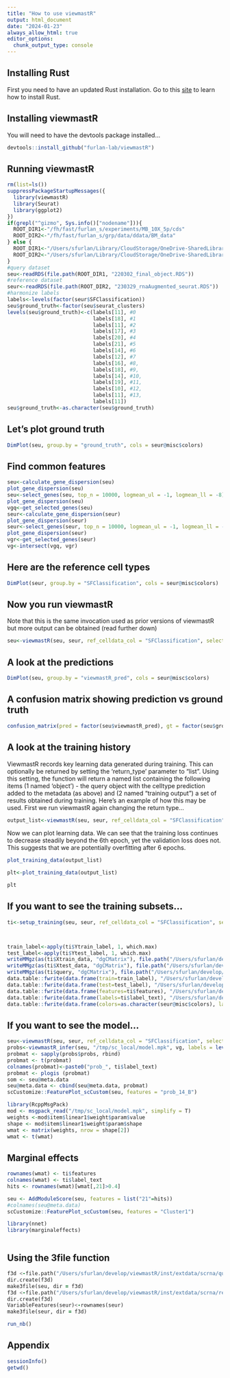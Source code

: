 ```yaml
---
title: "How to use viewmastR"
output: html_document
date: "2024-01-23"
always_allow_html: true
editor_options: 
  chunk_output_type: console
---
```


## Installing Rust

First you need to have an updated Rust installation. Go to this [site](https://www.rust-lang.org/tools/install) to learn how to install Rust.


## Installing viewmastR

You will need to have the devtools package installed...

```r
devtools::install_github("furlan-lab/viewmastR")
```


## Running viewmastR

```r
rm(list=ls())
suppressPackageStartupMessages({
  library(viewmastR)
  library(Seurat)
  library(ggplot2)
})
if(grepl("^gizmo", Sys.info()["nodename"])){
  ROOT_DIR1<-"/fh/fast/furlan_s/experiments/MB_10X_5p/cds"
  ROOT_DIR2<-"/fh/fast/furlan_s/grp/data/ddata/BM_data"
} else {
  ROOT_DIR1<-"/Users/sfurlan/Library/CloudStorage/OneDrive-SharedLibraries-FredHutchinsonCancerCenter/Furlan_Lab - General/experiments/MB_10X_5p/cds"
  ROOT_DIR2<-"/Users/sfurlan/Library/CloudStorage/OneDrive-SharedLibraries-FredHutchinsonCancerCenter/Furlan_Lab - General/datasets/Healthy_BM_greenleaf"
}
#query dataset
seu<-readRDS(file.path(ROOT_DIR1, "220302_final_object.RDS"))
#reference dataset
seur<-readRDS(file.path(ROOT_DIR2, "230329_rnaAugmented_seurat.RDS"))
#harmonize labels
labels<-levels(factor(seur$SFClassification))
seu$ground_truth<-factor(seu$seurat_clusters)
levels(seu$ground_truth)<-c(labels[11], #0
                            labels[18], #1
                            labels[11], #2
                            labels[17], #3
                            labels[20], #4
                            labels[21], #5
                            labels[14], #6
                            labels[12], #7
                            labels[16], #8,
                            labels[18], #9,
                            labels[14], #10,
                            labels[19], #11,
                            labels[10], #12,
                            labels[11], #13,
                            labels[11])
seu$ground_truth<-as.character(seu$ground_truth)
```

## Let's plot ground truth
```r
DimPlot(seu, group.by = "ground_truth", cols = seur@misc$colors)
```


## Find common features

```r
seu<-calculate_gene_dispersion(seu)
plot_gene_dispersion(seu)
seu<-select_genes(seu, top_n = 10000, logmean_ul = -1, logmean_ll = -8)
plot_gene_dispersion(seu)
vgq<-get_selected_genes(seu)
seur<-calculate_gene_dispersion(seur)
plot_gene_dispersion(seur)
seur<-select_genes(seur, top_n = 10000, logmean_ul = -1, logmean_ll = -8)
plot_gene_dispersion(seur)
vgr<-get_selected_genes(seur)
vg<-intersect(vgq, vgr)
```

## Here are the reference cell types
```r
DimPlot(seur, group.by = "SFClassification", cols = seur@misc$colors)
```

## Now you run viewmastR

Note that this is the same invocation used as prior versions of viewmastR but more output can be obtained (read further down)
```r
seu<-viewmastR(seu, seur, ref_celldata_col = "SFClassification", selected_genes = vg)
```

## A look at the predictions
```r
DimPlot(seu, group.by = "viewmastR_pred", cols = seur@misc$colors)
```

## A confusion matrix showing prediction vs ground truth
```r
confusion_matrix(pred = factor(seu$viewmastR_pred), gt = factor(seu$ground_truth), cols = seur@misc$colors)
```

## A look at the training history

ViewmastR records key learning data generated during training.  This can optionally be returned by setting the 'return_type' parameter to "list".  Using this setting, the function will return a named list containing the following items (1 named 'object') - the query object with the celltype prediction added to the metadata (as above) and (2 named "training output") a set of results obtained during training.  Here's an example of how this may be used.  First we run viewmastR again changing the return type...

```r
output_list<-viewmastR(seu, seur, ref_celldata_col = "SFClassification", selected_genes = vg, return_type= "list")
```

Now we can plot learning data.  We can see that the training loss continues to decrease steadily beyond the 6th epoch, yet the validation loss does not.  This suggests that we are potentially overfitting after 6 epochs.
```r
plot_training_data(output_list)

```

```r
plt<-plot_training_data(output_list)
```

```r
plt
```


## If you want to see the training subsets...
```r
ti<-setup_training(seu, seur, ref_celldata_col = "SFClassification", selected_genes = vg, return_type = "matrix")



train_label<-apply(ti$Ytrain_label, 1, which.max)
test_label<-apply(ti$Ytest_label, 1, which.max)
writeMMgz(as(ti$Xtrain_data, "dgCMatrix"), file.path("/Users/sfurlan/develop/viewmastR/inst/extdata/scrna/train.mm.gz"))
writeMMgz(as(ti$Xtest_data, "dgCMatrix"), file.path("/Users/sfurlan/develop/viewmastR/inst/extdata/scrna/test.mm.gz"))
writeMMgz(as(ti$query, "dgCMatrix"), file.path("/Users/sfurlan/develop/viewmastR/inst/extdata/scrna/query.mm.gz"))
data.table::fwrite(data.frame(train=train_label), "/Users/sfurlan/develop/viewmastR/inst/extdata/scrna/train_labels.tsv.gz", compress = "gzip")
data.table::fwrite(data.frame(test=test_label), "/Users/sfurlan/develop/viewmastR/inst/extdata/scrna/test_labels.tsv.gz", compress = "gzip")
data.table::fwrite(data.frame(features=ti$features), "/Users/sfurlan/develop/viewmastR/inst/extdata/scrna/features.tsv.gz", compress = "gzip")
data.table::fwrite(data.frame(labels=ti$label_text), "/Users/sfurlan/develop/viewmastR/inst/extdata/scrna/labels.tsv.gz", compress = "gzip")
data.table::fwrite(data.frame(colors=as.character(seur@misc$colors), labels= names(seur@misc$colors)), "/Users/sfurlan/develop/viewmastR/inst/extdata/scrna/colors.tsv.gz", compress = "gzip")
```

## If you want to see the model...
```r

seu<-viewmastR(seu, seur, ref_celldata_col = "SFClassification", selected_genes = vg)
probs<-viewmastR_infer(seu, "/tmp/sc_local/model.mpk", vg, labels = levels(factor(seur$SFClassification)), return_probs = TRUE)
probmat <- sapply(probs$probs, rbind)
probmat <- t(probmat)
colnames(probmat)<-paste0("prob_", ti$label_text)
probmat <- plogis (probmat)
som <- seu@meta.data
seu@meta.data <- cbind(seu@meta.data, probmat)
scCustomize::FeaturePlot_scCustom(seu, features = "prob_14_B")

library(RcppMsgPack)
mod <- msgpack_read("/tmp/sc_local/model.mpk", simplify = T)
weights <-mod$item$linear1$weight$param$value
shape <- mod$item$linear1$weight$param$shape
wmat <- matrix(weights, nrow = shape[2])
wmat <- t(wmat)
```

## Marginal effects
```r

rownames(wmat) <- ti$features
colnames(wmat) <- ti$label_text
hits <- rownames(wmat)[wmat[,21]>0.4]

seu <- AddModuleScore(seu, features = list("21"=hits))
#colnames(seu@meta.data)
scCustomize::FeaturePlot_scCustom(seu, features = "Cluster1")

library(nnet)
library(marginaleffects)



```

## Using the 3file function
```f


f3d <-file.path("/Users/sfurlan/develop/viewmastR/inst/extdata/scrna/query")
dir.create(f3d)
make3file(seu, dir = f3d)
f3d <-file.path("/Users/sfurlan/develop/viewmastR/inst/extdata/scrna/ref")
dir.create(f3d)
VariableFeatures(seur)<-rownames(seur)
make3file(seur, dir = f3d)


```


```r
run_nb()


```


## Appendix
```r
sessionInfo()
getwd()
```
